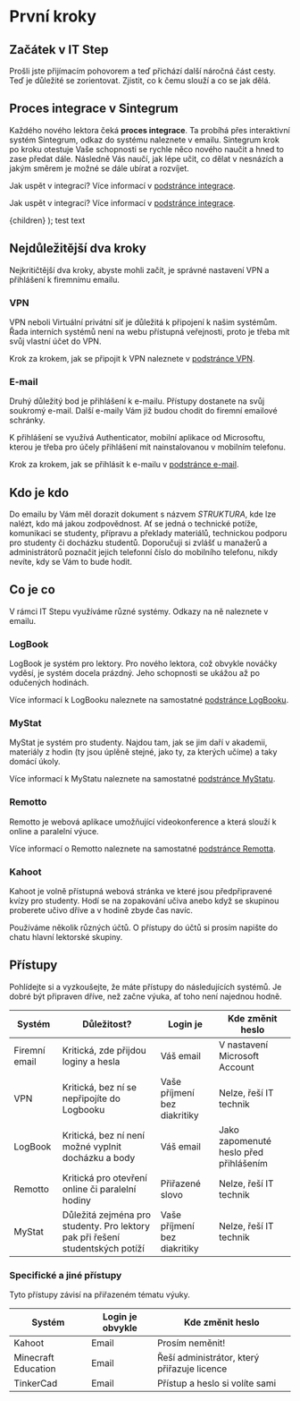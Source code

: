 # První kroky

## Začátek v IT Step
Prošli jste přijímacím pohovorem a teď přichází další náročná část cesty. Teď je důležité se zorientovat. Zjistit, co k čemu slouží a co se jak dělá.

## Proces integrace v Sintegrum
Každého nového lektora čeká **proces integrace**. Ta probíhá přes interaktivní systém Sintegrum, odkaz do systému naleznete v emailu. Sintegrum krok po kroku otestuje Vaše schopnosti se rychle něco nového naučit a hned to zase předat dále. Následně Vás naučí, jak lépe učit, co dělat v nesnázích a jakým směrem je možné se dále ubírat a rozvíjet.

<div className="p-4 border border-gray-200 dark:border-gray-900 rounded mt-6">
  Jak uspět v integraci? Více informací v <a href="start/sintegrum">podstránce integrace</a>.
</div>

Jak uspět v integraci? Více informací v [podstránce integrace](start/sintegrum).

  <Stars source="border">
    {children}
  </Stars>
);

<Stars>
  test text
</Stars>

## Nejdůležitější dva kroky
Nejkritičtější dva kroky, abyste mohli začít, je správné nastavení VPN a přihlášení k firemnímu emailu.

### VPN
VPN neboli Virtuální privátní síť je důležitá k připojení k našim systémům. Řada interních systémů není na webu přístupná veřejnosti, proto je třeba mít svůj vlastní účet do VPN.

<div className="p-4 border border-gray-200 dark:border-gray-900 rounded mt-6">
  Krok za krokem, jak se připojit k VPN naleznete v <a href="start/vpn">podstránce VPN</a>.
</div>

### E-mail
Druhý důležitý bod je přihlášení k e-mailu. Přístupy dostanete na svůj soukromý e-mail. Další e-maily Vám již budou chodit do firemní emailové schránky. 

K přihlášení se využívá Authenticator, mobilní aplikace od Microsoftu, kterou je třeba pro účely přihlášení mít nainstalovanou v mobilním telefonu.

<div className="p-4 border border-gray-200 dark:border-gray-900 rounded mt-6">
  Krok za krokem, jak se přihlásit k e-mailu v <a href="start/email">podstránce e-mail</a>.
</div>

## Kdo je kdo
Do emailu by Vám měl dorazit dokument s názvem *STRUKTURA*, kde lze nalézt, kdo má jakou zodpovědnost. Ať se jedná o technické potíže, komunikaci se studenty, přípravu a překlady materiálů, technickou podporu pro studenty či docházku studentů. Doporučuji si zvlášť u manažerů a administrátorů poznačit jejich telefonní číslo do mobilního telefonu, nikdy nevíte, kdy se Vám to bude hodit.

## Co je co

V rámci IT Stepu využíváme různé systémy. Odkazy na ně naleznete v emailu.

### LogBook

LogBook je systém pro lektory. Pro nového lektora, což obvykle nováčky vyděsí, je systém docela prázdný. Jeho schopnosti se ukážou až po odučených hodinách.

<div className="p-4 border border-gray-200 dark:border-gray-900 rounded mt-6">
  Více informací k LogBooku naleznete na samostatné <a href="start/logbook">podstránce LogBooku</a>.
</div>

### MyStat
MyStat je systém pro studenty. Najdou tam, jak se jim daří v akademii, materiály z hodin (ty jsou úplěně stejné, jako ty, za kterých učíme) a taky domácí úkoly.

<div className="p-4 border border-gray-200 dark:border-gray-900 rounded mt-6">
  Více informací k MyStatu naleznete na samostatné <a href="start/logbook">podstránce MyStatu</a>.
</div>

### Remotto
Remotto je webová aplikace umožňující videokonference a která slouží k online a paralelní výuce. 

<div className="p-4 border border-gray-200 dark:border-gray-900 rounded mt-6">
  Více informací o Remotto naleznete na samostatné <a href="start/remotto">podstránce Remotta</a>.
</div>

### Kahoot
Kahoot je volně přístupná webová stránka ve které jsou předpřipravené kvízy pro studenty. Hodí se na zopakování učiva anebo když se skupinou proberete učivo dříve a v hodině zbyde čas navíc.

Používáme několik různých účtů. O přístupy do účtů si prosím napište do chatu hlavní lektorské skupiny.

## Přístupy

Pohlídejte si a vyzkoušejte, že máte přístupy do následujících systémů. Je dobré být připraven dříve, než začne výuka, ať toho není najednou hodně.

| Systém        | Důležitost? | Login je   | Kde změnit heslo  |
| ------------- |-------------| ------------- |-----|
| Firemní email | Kritická, zde přijdou loginy a hesla | Váš email | V nastavení Microsoft Account |
| VPN     | Kritická, bez ní se nepřipojíte do Logbooku | Vaše příjmení bez diakritiky | Nelze, řeší IT technik |
| LogBook     | Kritická, bez ní není možné vyplnit docházku a body | Váš email | Jako zapomenuté heslo před přihlášením |
| Remotto | Kritická pro otevření online či paralelní hodiny | Přiřazené slovo  | Nelze, řeší IT technik |
| MyStat      | Důležitá zejména pro studenty. Pro lektory pak při řešení studentských potíží | Vaše příjmení bez diakritiky | Nelze, řeší IT technik |


### Specifické a jiné přístupy
Tyto přístupy závisí na přiřazeném tématu výuky.

| Systém        | Login je obvykle   | Kde změnit heslo  |
| ------------- |-------------| -----|
| Kahoot | Email  | Prosím neměnit! |
| Minecraft Education | Email  | Řeší administrátor, který přiřazuje licence |
| TinkerCad | Email | Přístup a heslo si volíte sami |